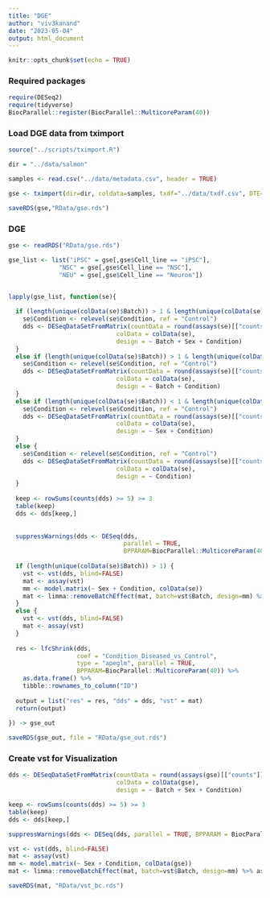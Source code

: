 ```yaml
---
title: "DGE"
author: "viv3kanand"
date: "2023-05-04"
output: html_document
---
```


```r
knitr::opts_chunk$set(echo = TRUE)
```

### Required packages
```r
require(DESeq2)
require(tidyverse)
BiocParallel::register(BiocParallel::MulticoreParam(40))
```

### Load DGE data from tximport
```r
source("../scripts/tximport.R")

dir = "../data/salmon"

samples <- read.csv("../data/metadata.csv", header = TRUE)

gse <- tximport(dir=dir, coldata=samples, txdf="../data/txdf.csv", DTE=FALSE)

saveRDS(gse,"RData/gse.rds")
```

### DGE
```r
gse <- readRDS("RData/gse.rds")

gse_list <- list("iPSC" = gse[,gse$Cell_line == "iPSC"],
              "NSC" = gse[,gse$Cell_line == "NSC"],
              "NEU" = gse[,gse$Cell_line == "Neuron"])


lapply(gse_list, function(se){
  
  if (length(unique(colData(se)$Batch)) > 1 & length(unique(colData(se)$Sex)) > 1) {
    se$Condition <- relevel(se$Condition, ref = "Control")
    dds <- DESeqDataSetFromMatrix(countData = round(assays(se)[["counts"]]),
                              colData = colData(se),
                              design = ~ Batch + Sex + Condition)
  }
  else if (length(unique(colData(se)$Batch)) > 1 & length(unique(colData(se)$Sex)) < 1) {
    se$Condition <- relevel(se$Condition, ref = "Control")
    dds <- DESeqDataSetFromMatrix(countData = round(assays(se)[["counts"]]),
                              colData = colData(se),
                              design = ~ Batch + Condition)
  }
  else if (length(unique(colData(se)$Batch)) < 1 & length(unique(colData(se)$Sex)) > 1) {
    se$Condition <- relevel(se$Condition, ref = "Control")
    dds <- DESeqDataSetFromMatrix(countData = round(assays(se)[["counts"]]),
                              colData = colData(se),
                              design = ~ Sex + Condition)
  }
  else {
    se$Condition <- relevel(se$Condition, ref = "Control")
    dds <- DESeqDataSetFromMatrix(countData = round(assays(se)[["counts"]]),
                              colData = colData(se),
                              design = ~ Condition)
  }
  
  keep <- rowSums(counts(dds) >= 5) >= 3
  table(keep)
  dds <- dds[keep,]
  
  
  suppressWarnings(dds <- DESeq(dds, 
                                parallel = TRUE, 
                                BPPARAM=BiocParallel::MulticoreParam(40)))
  
  if (length(unique(colData(se)$Batch)) > 1) {
    vst <- vst(dds, blind=FALSE)
    mat <- assay(vst)
    mm <- model.matrix(~ Sex + Condition, colData(se))
    mat <- limma::removeBatchEffect(mat, batch=vst$Batch, design=mm) %>% as.data.frame
  }
  else {
    vst <- vst(dds, blind=FALSE)
    mat <- assay(vst)
  }
  
  res <- lfcShrink(dds, 
                   coef = "Condition_Diseased_vs_Control", 
                   type = "apeglm", parallel = TRUE, 
                   BPPARAM=BiocParallel::MulticoreParam(40)) %>% 
    as.data.frame() %>%
    tibble::rownames_to_column("ID")
  
  output = list("res" = res, "dds" = dds, "vst" = mat)
  return(output)
  
}) -> gse_out

saveRDS(gse_out, file = "RData/gse_out.rds")
```


### Create vst for Visualization
```r
dds <- DESeqDataSetFromMatrix(countData = round(assays(gse)[["counts"]]),
                              colData = colData(gse),
                              design = ~ Batch + Sex + Condition)

keep <- rowSums(counts(dds) >= 5) >= 3
table(keep)
dds <- dds[keep,]

suppressWarnings(dds <- DESeq(dds, parallel = TRUE, BPPARAM = BiocParallel::MulticoreParam(40)))

vst <- vst(dds, blind=FALSE)
mat <- assay(vst)
mm <- model.matrix(~ Sex + Condition, colData(gse))
mat <- limma::removeBatchEffect(mat, batch=vst$Batch, design=mm) %>% as.data.frame

saveRDS(mat, "RData/vst_bc.rds")
```
















